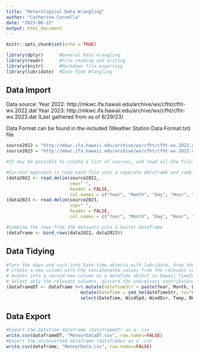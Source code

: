 ```yaml
---
title: "Meterological Data Wrangling"
author: "Catherine Cornella"
date: "2023-06-22"
output: html_document
---
```


```r
knitr::opts_chunk$set(echo = TRUE)

library(dplyr)      #General Data wrangling
library(readr)      #File reading and writing
library(knitr)      #Markdown file exporting
library(lubridate)  #Date-Time Wrangling
```

## Data Import
Data source: 
Year 2022: http://mkwc.ifa.hawaii.edu/archive/wx/cfht/cfht-wx.2022.dat
Year 2023: http://mkwc.ifa.hawaii.edu/archive/wx/cfht/cfht-wx.2023.dat (Last gathered from as of 6/29/23)

Data Format can be found in the included (Weather Station Data Format.txt) file

```r
source2022 = "http://mkwc.ifa.hawaii.edu/archive/wx/cfht/cfht-wx.2022.dat"
source2023 = "http://mkwc.ifa.hawaii.edu/archive/wx/cfht/cfht-wx.2023.dat"

#It may be possible to create a list of sources, and read all the files into the same dataset from the beginning. At this time I don't think that will improve functionality by a significant enough margin to warrant attempting it. 

#Current approach is read each file into a seperate dataframe and combine later. As the file is read in column names are assigned. 
(data2022 <- read.delim(source2022, 
                        sep=" ", 
                        header = FALSE, 
                        col.names = c("Year", "Month", "Day", "Hour", "Minute", "WindSpd", "WindDir", "Temp", "RHumid", "Pressure", "NA" )))
(data2023 <- read.delim(source2023, 
                        sep=" ", 
                        header = FALSE, 
                        col.names = c("Year", "Month", "Day", "Hour", "Minute", "WindSpd", "WindDir", "Temp", "RHumid", "Pressure", "NA" )))
```

```r
#Combine the rows from the datasets into a master dataframe
(dataframe <- bind_rows(data2022, data2023))
```

## Data Tidying

```r
#Turn the days and such into Date-time objects with lubridate, drop the other columns, keep as a separate dataframe. 
# create a new column with the concatenated values from the relevant columns
# mutate into a second new column as a dateTime object in Hawaii TimeZone
# Select only the relevant columns, discard the unecessary contributing columns. 
(dataframeDT <- dataframe %>% mutate(dateTimeStr = paste(Year, Month, Day, Hour, Minute)) %>% 
                            mutate(DateTime = ymd_hm(dateTimeStr, tz="HST")) %>% 
                            select(DateTime, WindSpd, WindDir, Temp, RHumid, Pressure, NA.) )
```

## Data Export

```r
#Export the DateTime dataframe (dataframeDT) as a .csv
write.csv(dataframeDT, "MeteorDataDT.csv", row.names=FALSE)
#Export the unconverted dataframe (dataframe) as a .csv
write.csv(dataframe, "MeteorData.csv", row.names=FALSE)
```